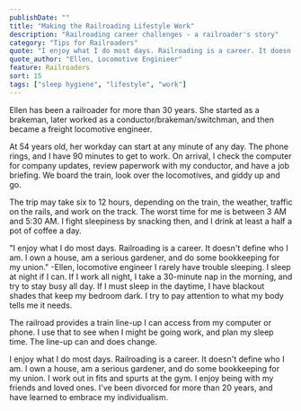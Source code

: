 ```yaml
---
publishDate: ""
title: "Making the Railroading Lifestyle Work"
description: "Railroading career challenges - a railroader's story"
category: "Tips for Railroaders"
quote: "I enjoy what I do most days. Railroading is a career. It doesn't define who I am. I own a house, am a serious gardener, and do some bookkeeping for my union."
quote_author: "Ellen, Locomotive Enginieer"
feature: Railroaders
sort: 15
tags: ["sleep hygiene", "lifestyle", "work"]
---
```


Ellen has been a railroader for more than 30 years. She started as a brakeman, later worked as a conductor/brakeman/switchman, and then became a freight locomotive engineer. 

At 54 years old, her workday can start at any minute of any day. The phone rings, and I have 90 minutes to get to work. On arrival, I check the computer for company updates, review paperwork with my conductor, and have a job briefing. We board the train, look over the locomotives, and giddy up and go.

The trip may take six to 12 hours, depending on the train, the weather, traffic on the rails, and work on the track. The worst time for me is between 3 AM and 5:30 AM. I fight sleepiness by snacking then, and I drink at least a half a pot of coffee a day.

"I enjoy what I do most days. Railroading is a career. It doesn't define who I am. I own a house, am a serious gardener, and do some bookkeeping for my union."
-Ellen, locomotive engineer
I rarely have trouble sleeping. I sleep at night if I can. If I work all night, I take a 30-minute nap in the morning, and try to stay busy all day. If I must sleep in the daytime, I have blackout shades that keep my bedroom dark. I try to pay attention to what my body tells me it needs.

The railroad provides a train line-up I can access from my computer or phone. I use that to see when I might be going work, and plan my sleep time. The line-up can and does change.

I enjoy what I do most days. Railroading is a career. It doesn't define who I am. I own a house, am a serious gardener, and do some bookkeeping for my union. I work out in fits and spurts at the gym. I enjoy being with my friends and loved ones. I've been divorced for more than 20 years, and have learned to embrace my individualism.
